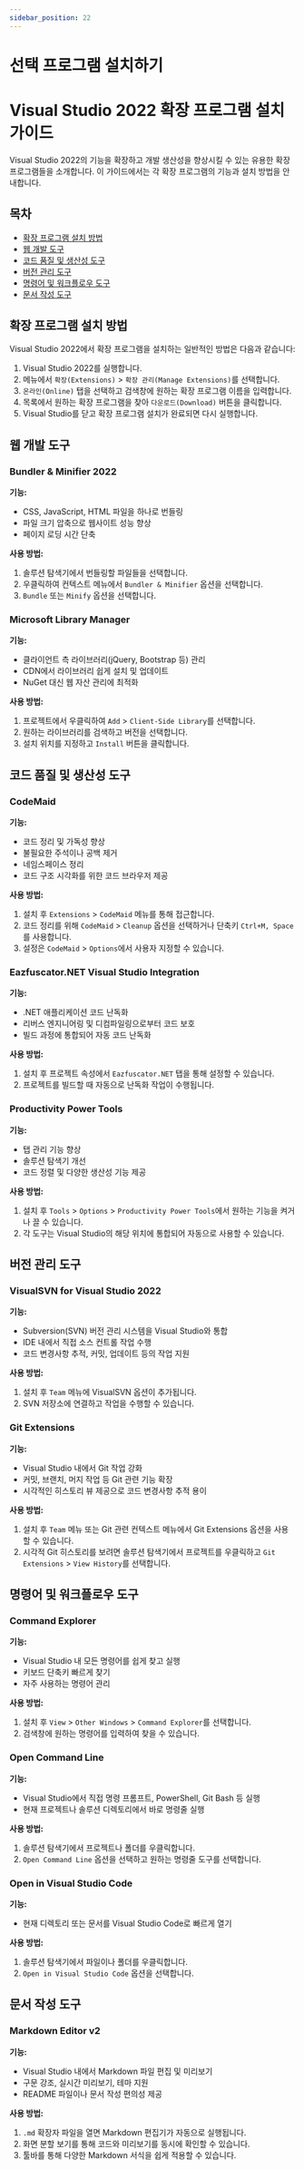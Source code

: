 ```yaml
---
sidebar_position: 22
---
```


# 선택 프로그램 설치하기

# Visual Studio 2022 확장 프로그램 설치 가이드

Visual Studio 2022의 기능을 확장하고 개발 생산성을 향상시킬 수 있는 유용한 확장 프로그램들을 소개합니다. 이 가이드에서는 각 확장 프로그램의 기능과 설치 방법을 안내합니다.

## 목차
- [확장 프로그램 설치 방법](#확장-프로그램-설치-방법)
- [웹 개발 도구](#웹-개발-도구)
- [코드 품질 및 생산성 도구](#코드-품질-및-생산성-도구)
- [버전 관리 도구](#버전-관리-도구)
- [명령어 및 워크플로우 도구](#명령어-및-워크플로우-도구)
- [문서 작성 도구](#문서-작성-도구)

## 확장 프로그램 설치 방법

Visual Studio 2022에서 확장 프로그램을 설치하는 일반적인 방법은 다음과 같습니다:

1. Visual Studio 2022를 실행합니다.
2. 메뉴에서 `확장(Extensions)` > `확장 관리(Manage Extensions)`를 선택합니다.
3. `온라인(Online)` 탭을 선택하고 검색창에 원하는 확장 프로그램 이름을 입력합니다.
4. 목록에서 원하는 확장 프로그램을 찾아 `다운로드(Download)` 버튼을 클릭합니다.
5. Visual Studio를 닫고 확장 프로그램 설치가 완료되면 다시 실행합니다.

## 웹 개발 도구

### Bundler & Minifier 2022

**기능:**
- CSS, JavaScript, HTML 파일을 하나로 번들링
- 파일 크기 압축으로 웹사이트 성능 향상
- 페이지 로딩 시간 단축

**사용 방법:**
1. 솔루션 탐색기에서 번들링할 파일들을 선택합니다.
2. 우클릭하여 컨텍스트 메뉴에서 `Bundler & Minifier` 옵션을 선택합니다.
3. `Bundle` 또는 `Minify` 옵션을 선택합니다.

### Microsoft Library Manager

**기능:**
- 클라이언트 측 라이브러리(jQuery, Bootstrap 등) 관리
- CDN에서 라이브러리 쉽게 설치 및 업데이트
- NuGet 대신 웹 자산 관리에 최적화

**사용 방법:**
1. 프로젝트에서 우클릭하여 `Add` > `Client-Side Library`를 선택합니다.
2. 원하는 라이브러리를 검색하고 버전을 선택합니다.
3. 설치 위치를 지정하고 `Install` 버튼을 클릭합니다.

## 코드 품질 및 생산성 도구

### CodeMaid

**기능:**
- 코드 정리 및 가독성 향상
- 불필요한 주석이나 공백 제거
- 네임스페이스 정리
- 코드 구조 시각화를 위한 코드 브라우저 제공

**사용 방법:**
1. 설치 후 `Extensions` > `CodeMaid` 메뉴를 통해 접근합니다.
2. 코드 정리를 위해 `CodeMaid` > `Cleanup` 옵션을 선택하거나 단축키 `Ctrl+M, Space`를 사용합니다.
3. 설정은 `CodeMaid` > `Options`에서 사용자 지정할 수 있습니다.

### Eazfuscator.NET Visual Studio Integration

**기능:**
- .NET 애플리케이션 코드 난독화
- 리버스 엔지니어링 및 디컴파일링으로부터 코드 보호
- 빌드 과정에 통합되어 자동 코드 난독화

**사용 방법:**
1. 설치 후 프로젝트 속성에서 `Eazfuscator.NET` 탭을 통해 설정할 수 있습니다.
2. 프로젝트를 빌드할 때 자동으로 난독화 작업이 수행됩니다.

### Productivity Power Tools

**기능:**
- 탭 관리 기능 향상
- 솔루션 탐색기 개선
- 코드 정렬 및 다양한 생산성 기능 제공

**사용 방법:**
1. 설치 후 `Tools` > `Options` > `Productivity Power Tools`에서 원하는 기능을 켜거나 끌 수 있습니다.
2. 각 도구는 Visual Studio의 해당 위치에 통합되어 자동으로 사용할 수 있습니다.

## 버전 관리 도구

### VisualSVN for Visual Studio 2022

**기능:**
- Subversion(SVN) 버전 관리 시스템을 Visual Studio와 통합
- IDE 내에서 직접 소스 컨트롤 작업 수행
- 코드 변경사항 추적, 커밋, 업데이트 등의 작업 지원

**사용 방법:**
1. 설치 후 `Team` 메뉴에 VisualSVN 옵션이 추가됩니다.
2. SVN 저장소에 연결하고 작업을 수행할 수 있습니다.

### Git Extensions

**기능:**
- Visual Studio 내에서 Git 작업 강화
- 커밋, 브랜치, 머지 작업 등 Git 관련 기능 확장
- 시각적인 히스토리 뷰 제공으로 코드 변경사항 추적 용이

**사용 방법:**
1. 설치 후 `Team` 메뉴 또는 Git 관련 컨텍스트 메뉴에서 Git Extensions 옵션을 사용할 수 있습니다.
2. 시각적 Git 히스토리를 보려면 솔루션 탐색기에서 프로젝트를 우클릭하고 `Git Extensions` > `View History`를 선택합니다.

## 명령어 및 워크플로우 도구

### Command Explorer

**기능:**
- Visual Studio 내 모든 명령어를 쉽게 찾고 실행
- 키보드 단축키 빠르게 찾기
- 자주 사용하는 명령어 관리

**사용 방법:**
1. 설치 후 `View` > `Other Windows` > `Command Explorer`를 선택합니다.
2. 검색창에 원하는 명령어를 입력하여 찾을 수 있습니다.

### Open Command Line

**기능:**
- Visual Studio에서 직접 명령 프롬프트, PowerShell, Git Bash 등 실행
- 현재 프로젝트나 솔루션 디렉토리에서 바로 명령줄 실행

**사용 방법:**
1. 솔루션 탐색기에서 프로젝트나 폴더를 우클릭합니다.
2. `Open Command Line` 옵션을 선택하고 원하는 명령줄 도구를 선택합니다.

### Open in Visual Studio Code

**기능:**
- 현재 디렉토리 또는 문서를 Visual Studio Code로 빠르게 열기

**사용 방법:**
1. 솔루션 탐색기에서 파일이나 폴더를 우클릭합니다.
2. `Open in Visual Studio Code` 옵션을 선택합니다.

## 문서 작성 도구

### Markdown Editor v2

**기능:**
- Visual Studio 내에서 Markdown 파일 편집 및 미리보기
- 구문 강조, 실시간 미리보기, 테마 지원
- README 파일이나 문서 작성 편의성 제공

**사용 방법:**
1. `.md` 확장자 파일을 열면 Markdown 편집기가 자동으로 실행됩니다.
2. 화면 분할 보기를 통해 코드와 미리보기를 동시에 확인할 수 있습니다.
3. 툴바를 통해 다양한 Markdown 서식을 쉽게 적용할 수 있습니다.
